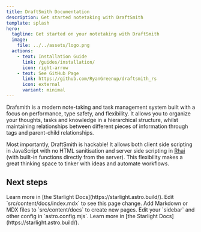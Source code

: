 ```yaml
---
title: DraftSmith Documentation
description: Get started notetaking with DraftSmith
template: splash
hero:
  tagline: Get started on your notetaking with DraftSmith
  image:
    file: ../../assets/logo.png
  actions:
    - text: Installation Guide
      link: /guides/installation/
      icon: right-arrow
    - text: See GitHub Page
      link: https://github.com/RyanGreenup/draftsmith_rs
      icon: external
      variant: minimal
---
```



Drafsmith is a modern note-taking and task management system built with a focus
on performance, type safety, and flexibility. It allows you to organize your
thoughts, tasks and knowledge in a hierarchical structure, whilst maintaining
relationships between different pieces of information through tags and parent-child
relationships.

Most importantly, DraftSmith is hackable! It allows both client side scripting
in JavaScript with no HTML sanitisation and server side scripting in [Rhai](https://rhai.rs/)
(with built-in functions directly from the server). This flexibility makes a
great thinking space to tinker with ideas and automate workflows.

## Next steps

<CardGrid>
	<Card title="Screenshots" icon="open-book">
		Learn more in [the Starlight Docs](https://starlight.astro.build/).
	</Card>
	<Card title="Docker Installation Guide" icon="pencil">
		Edit `src/content/docs/index.mdx` to see this page change.
	</Card>
	<Card title="Manual Installation Guide" icon="add-document">
		Add Markdown or MDX files to `src/content/docs` to create new pages.
	</Card>
	<Card title="Getting Started" icon="setting">
		Edit your `sidebar` and other config in `astro.config.mjs`.
	</Card>
	<Card title="Using Rhai" icon="open-book">
		Learn more in [the Starlight Docs](https://starlight.astro.build/).
	</Card>
</CardGrid>

